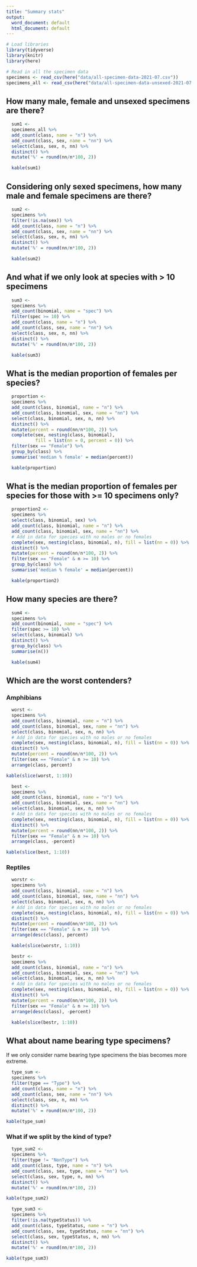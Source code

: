 ```yaml
---
title: "Summary stats"
output:
  word_document: default
  html_document: default
---
```


```r
# Load libraries
library(tidyverse)
library(knitr)
library(here)
```

```r
# Read in all the specimen data
specimens <- read_csv(here("data/all-specimen-data-2021-07.csv")) 
specimens_all <- read_csv(here("data/all-specimen-data-unsexed-2021-07.csv")) 
```

## How many male, female and unsexed specimens are there?

```r
  sum1 <-
  specimens_all %>%
  add_count(class, name = "n") %>%
  add_count(class, sex, name = "nn") %>%
  select(class, sex, n, nn) %>%
  distinct() %>%
  mutate('%' = round(nn/n*100, 2))

  kable(sum1)
```

## Considering only sexed specimens, how many male and female specimens are there?

```r
  sum2 <-
  specimens %>%
  filter(!is.na(sex)) %>%
  add_count(class, name = "n") %>%
  add_count(class, sex, name = "nn") %>%
  select(class, sex, n, nn) %>%
  distinct() %>%
  mutate('%' = round(nn/n*100, 2))

  kable(sum2)
```

## And what if we only look at species with > 10 specimens

```r
  sum3 <-
  specimens %>%
  add_count(binomial, name = "spec") %>%
  filter(spec >= 10) %>%
  add_count(class, name = "n") %>%
  add_count(class, sex, name = "nn") %>%
  select(class, sex, n, nn) %>%
  distinct() %>%
  mutate('%' = round(nn/n*100, 2))

  kable(sum3)
```

## What is the median proportion of females per species?

```r
  proportion <-
  specimens %>%
  add_count(class, binomial, name = "n") %>%
  add_count(class, binomial, sex, name = "nn") %>%
  select(class, binomial, sex, n, nn) %>%
  distinct() %>%
  mutate(percent = round(nn/n*100, 2)) %>%
  complete(sex, nesting(class, binomial),
           fill = list(nn = 0, percent = 0)) %>%
  filter(sex == "Female") %>%
  group_by(class) %>%
  summarise('median % female' = median(percent))

  kable(proportion)
```

## What is the median proportion of females per species for those with >= 10 specimens only?

```r
  proportion2 <-
  specimens %>%
  select(class, binomial, sex) %>%
  add_count(class, binomial, name = "n") %>%
  add_count(class, binomial, sex, name = "nn") %>%
  # Add in data for species with no males or no females
  complete(sex, nesting(class, binomial, n), fill = list(nn = 0)) %>%
  distinct() %>%
  mutate(percent = round(nn/n*100, 2)) %>%
  filter(sex == "Female" & n >= 10) %>%
  group_by(class) %>%
  summarise('median % female' = median(percent))

  kable(proportion2)
```



## How many species are there?
```r
  sum4 <-
  specimens %>%
  add_count(binomial, name = "spec") %>%
  filter(spec >= 10) %>%
  select(class, binomial) %>%
  distinct() %>%
  group_by(class) %>%
  summarise(n())

  kable(sum4)
```

## Which are the worst contenders?
### Amphibians
```r
  worst <-
  specimens %>%
  add_count(class, binomial, name = "n") %>%
  add_count(class, binomial, sex, name = "nn") %>%
  select(class, binomial, sex, n, nn) %>%
  # Add in data for species with no males or no females
  complete(sex, nesting(class, binomial, n), fill = list(nn = 0)) %>%
  distinct() %>%
  mutate(percent = round(nn/n*100, 2)) %>%
  filter(sex == "Female" & n >= 10) %>%
  arrange(class, percent)

kable(slice(worst, 1:10))
```

```r
  best <-
  specimens %>%
  add_count(class, binomial, name = "n") %>%
  add_count(class, binomial, sex, name = "nn") %>%
  select(class, binomial, sex, n, nn) %>%
  # Add in data for species with no males or no females
  complete(sex, nesting(class, binomial, n), fill = list(nn = 0)) %>%
  distinct() %>%
  mutate(percent = round(nn/n*100, 2)) %>%
  filter(sex == "Female" & n >= 10) %>%
  arrange(class, -percent)

kable(slice(best, 1:10))
```

### Reptiles
```r
  worstr <-
  specimens %>%
  add_count(class, binomial, name = "n") %>%
  add_count(class, binomial, sex, name = "nn") %>%
  select(class, binomial, sex, n, nn) %>%
  # Add in data for species with no males or no females
  complete(sex, nesting(class, binomial, n), fill = list(nn = 0)) %>%
  distinct() %>%
  mutate(percent = round(nn/n*100, 2)) %>%
  filter(sex == "Female" & n >= 10) %>%
  arrange(desc(class), percent)

  kable(slice(worstr, 1:10))
```

```r
  bestr <-
  specimens %>%
  add_count(class, binomial, name = "n") %>%
  add_count(class, binomial, sex, name = "nn") %>%
  select(class, binomial, sex, n, nn) %>%
  # Add in data for species with no males or no females
  complete(sex, nesting(class, binomial, n), fill = list(nn = 0)) %>%
  distinct() %>%
  mutate(percent = round(nn/n*100, 2)) %>%
  filter(sex == "Female" & n >= 10) %>%
  arrange(desc(class), -percent)

  kable(slice(bestr, 1:10))
```

## What about name bearing type specimens?
If we only consider name bearing type specimens the bias becomes more extreme. 

```r
  type_sum <-
  specimens %>%
  filter(type == "Type") %>%
  add_count(class, name = "n") %>%
  add_count(class, sex, name = "nn") %>%
  select(class, sex, n, nn) %>%
  distinct() %>%
  mutate('%' = round(nn/n*100, 2))

kable(type_sum)
```

### What if we split by the kind of type?

```r
  type_sum2 <-
  specimens %>%
  filter(type != "NonType") %>%
  add_count(class, type, name = "n") %>%
  add_count(class, sex, type, name = "nn") %>%
  select(class, sex, type, n, nn) %>%
  distinct() %>%
  mutate('%' = round(nn/n*100, 2))

kable(type_sum2)
```


```r
  type_sum3 <-
  specimens %>%
  filter(!is.na(typeStatus)) %>%
  add_count(class, typeStatus, name = "n") %>%
  add_count(class, sex, typeStatus, name = "nn") %>%
  select(class, sex, typeStatus, n, nn) %>%
  distinct() %>%
  mutate('%' = round(nn/n*100, 2))

kable(type_sum3)
```
